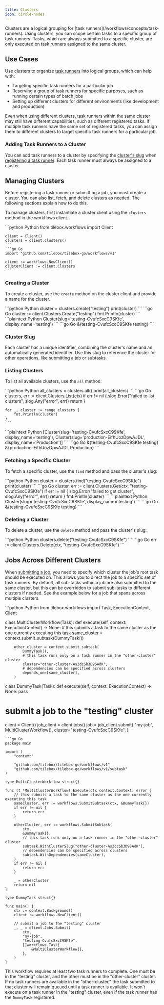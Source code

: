 ```yaml
---
title: Clusters
icon: circle-nodes
---
```


<Accordion title="What is a Cluster?">
  Clusters are a logical grouping for [task runners](/workflows/concepts/task-runners). Using clusters, you can scope certain tasks to a specific group of task runners. Tasks, which are always submitted to a specific cluster, are only executed on task runners assigned to the same cluster.
</Accordion>

## Use Cases

Use clusters to organize [task runners](/workflows/concepts/clusters) into logical groups, which can help with:

- Targeting specific task runners for a particular job
- Reserving a group of task runners for specific purposes, such as running certain types of batch jobs
- Setting up different clusters for different environments (like development and production)

Even when using different clusters, task runners within the same cluster may still have different capabilities, such as different registered tasks.
If multiple task runners have the same set of registered tasks, you can assign them to different clusters to target specific task runners for a particular job.

### Adding Task Runners to a Cluster

You can add task runners to a cluster by specifying the [cluster's slug](#cluster-slug) when [registering a task runner](/workflows/concepts/task-runners).
Each task runner must always be assigned to a cluster.

## Managing Clusters

Before registering a task runner or submitting a job, you must create a cluster. You can also list, fetch, and delete clusters as needed. The following sections explain how to do this.

To manage clusters, first instantiate a cluster client using the `clusters` method in the workflows client.

<CodeGroup title="Instantiating a Clusters Client">
    ```python Python
    from tilebox.workflows import Client

    client = Client()
    clusters = client.clusters()
    ```
    ```go Go
    import "github.com/tilebox/tilebox-go/workflows/v1"

    client := workflows.NewClient()
    clusterClient := client.Clusters
    ```
</CodeGroup>

### Creating a Cluster

To create a cluster, use the `create` method on the cluster client and provide a name for the cluster.

<CodeGroup title="Creating a Cluster">
    ```python Python
    cluster = clusters.create("testing")
    print(cluster)
    ```
    ```go Go
    cluster := client.Clusters.Create("testing")
    fmt.Println(cluster)
    ```
</CodeGroup>

<CodeGroup title="Output">
```plaintext Python
Cluster(slug='testing-CvufcSxcC9SKfe', display_name='testing')
```
```go Go
&{testing-CvufcSxcC9SKfe testing}
```
</CodeGroup>

### Cluster Slug

Each cluster has a unique identifier, combining the cluster's name and an automatically generated identifier. Use this slug to reference the cluster for other operations, like submitting a job or subtasks.

### Listing Clusters

To list all available clusters, use the `all` method:

<CodeGroup title="Listing Clusters">
    ```python Python
    all_clusters = clusters.all()
    print(all_clusters)
    ```
    ```go Go
    clusters, err := client.Clusters.List(ctx)
    if err != nil {
        slog.Error("failed to list clusters", slog.Any("error", err))
        return
    }

    for _, cluster := range clusters {
        fmt.Println(cluster)
    }
    ```
</CodeGroup>

<CodeGroup title="Output">
```plaintext Python
[Cluster(slug='testing-CvufcSxcC9SKfe', display_name='testing'),
Cluster(slug='production-EifhUozDpwAJDL', display_name='Production')]
```
```go Go
&{testing-CvufcSxcC9SKfe testing}
&{production-EifhUozDpwAJDL Production}
```
</CodeGroup>

### Fetching a Specific Cluster

To fetch a specific cluster, use the `find` method and pass the cluster's slug:

<CodeGroup title="Fetching a Cluster">
    ```python Python
    cluster = clusters.find("testing-CvufcSxcC9SKfe")
    print(cluster)
    ```
    ```go Go
    cluster, err := client.Clusters.Get(ctx, "testing-CvufcSxcC9SKfe")
	if err != nil {
		slog.Error("failed to get cluster", slog.Any("error", err))
		return
	}
	fmt.Println(cluster)
    ```
</CodeGroup>

<CodeGroup title="Output">
```plaintext Python
Cluster(slug='testing-CvufcSxcC9SKfe', display_name='testing')
```
```go Go
&{testing-CvufcSxcC9SKfe testing}
```
</CodeGroup>

### Deleting a Cluster

To delete a cluster, use the `delete` method and pass the cluster's slug:

<CodeGroup title="Deleting a Cluster">
    ```python Python
    clusters.delete("testing-CvufcSxcC9SKfe")
    ```
    ```go Go
    err := client.Clusters.Delete(ctx, "testing-CvufcSxcC9SKfe")
    ```
</CodeGroup>

## Jobs Across Different Clusters

When [submitting a job](/workflows/concepts/jobs), you need to specify which cluster the job's root task should be executed on. This allows you to direct the job to a specific set of task runners. By default, all sub-tasks within a job are also submitted to the same cluster, but this can be overridden to submit sub-tasks to different clusters if needed. See the example below for a job that spans across multiple clusters.

<CodeGroup title="Multi-Cluster Workflow Example">
```python Python
from tilebox.workflows import Task, ExecutionContext, Client

class MultiClusterWorkflow(Task):
    def execute(self, context: ExecutionContext) -> None:
        # this submits a task to the same cluster as the one currently executing this task
        same_cluster = context.submit_subtask(DummyTask())
        
        other_cluster = context.submit_subtask(
            DummyTask(),
            # this task runs only on a task runner in the "other-cluster" cluster
            cluster="other-cluster-As3dcSb3D9SAdK",
            # dependencies can be specified across clusters
            depends_on=[same_cluster],
        )

class DummyTask(Task):
    def execute(self, context: ExecutionContext) -> None:
        pass

# submit a job to the "testing" cluster
client = Client()
job_client = client.jobs()
job = job_client.submit(
    "my-job",
    MultiClusterWorkflow(),
    cluster="testing-CvufcSxcC9SKfe",
)
```
```go Go
package main

import (
	"context"

	"github.com/tilebox/tilebox-go/workflows/v1"
    "github.com/tilebox/tilebox-go/workflows/v1/subtask"
)

type MultiClusterWorkflow struct{}

func (t *MultiClusterWorkflow) Execute(ctx context.Context) error {
	// this submits a task to the same cluster as the one currently executing this task
	sameCluster, err := workflows.SubmitSubtask(ctx, &DummyTask{})
	if err != nil {
		return err
	}

	otherCluster, err := workflows.SubmitSubtask(
		ctx,
		&DummyTask{},
		// this task runs only on a task runner in the "other-cluster" cluster
		subtask.WithClusterSlug("other-cluster-As3dcSb3D9SAdK"),
		// dependencies can be specified across clusters
		subtask.WithDependencies(sameCluster),
	)
	if err != nil {
		return err
	}

	_ = otherCluster
	return nil
}

type DummyTask struct{}

func main() {
    ctx := context.Background()
	client := workflows.NewClient()

	// submit a job to the "testing" cluster
	_, _ = client.Jobs.Submit(
		ctx,
		"my-job",
		"testing-CvufcSxcC9SKfe",
		[]workflows.Task{
			&MultiClusterWorkflow{},
		},
	)
}
```
</CodeGroup>

This workflow requires at least two task runners to complete. One must be in the "testing" cluster, and the other must be in the "other-cluster" cluster. If no task runners are available in the "other-cluster," the task submitted to that cluster will remain queued until a task runner is available. It won't execute on a task runner in the "testing" cluster, even if the task runner has the `DummyTask` registered.
